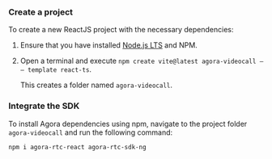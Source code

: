 <PlatformWrapper platform="react-js">

### Create a project

To create a new ReactJS project with the necessary dependencies:

1. Ensure that you have installed [Node.js LTS](https://nodejs.org/en) and NPM.

1. Open a terminal and execute `npm create vite@latest agora-videocall — — template react-ts`.

    This creates a folder named `agora-videocall`.

### Integrate the SDK

To install Agora dependencies using npm, navigate to the project folder `agora-videocall` and run the following command:

```bash
npm i agora-rtc-react agora-rtc-sdk-ng
```

</PlatformWrapper>